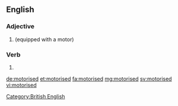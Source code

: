 ==English==

===Adjective===
{{head|en|adjective}}

# {{alternative spelling of|motorized|lang=en}} (equipped with a motor)

===Verb===
{{head|en|verb form}}

# {{en-past of|motorise}}

[[Category:British English]]

[[de:motorised]]
[[et:motorised]]
[[fa:motorised]]
[[mg:motorised]]
[[sv:motorised]]
[[vi:motorised]]